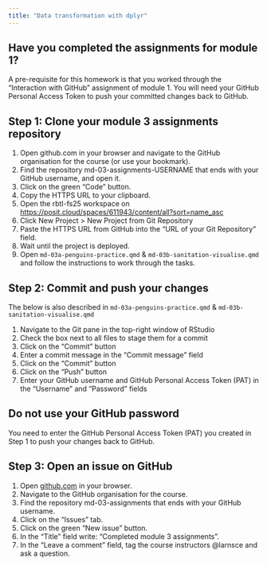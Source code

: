 ```yaml
---
title: "Data transformation with dplyr"
---
```


::: {.callout-important}
## Have you completed the assignments for module 1?
A pre-requisite for this homework is that you worked through the "Interaction with GitHub" assignment of module 1. You will need your GitHub Personal Access Token to push your committed changes back to GitHub. 
:::

## Step 1: Clone your module 3 assignments repository

1. Open github.com in your browser and navigate to the GitHub organisation for the course (or use your bookmark).
2. Find the repository md-03-assignments-USERNAME that ends with your GitHub username, and open it.
3. Click on the green "Code" button.
4. Copy the HTTPS URL to your clipboard.
5. Open the rbtl-fs25 workspace on [https://posit.cloud/spaces/611943/content/all?sort=name_asc](https://posit.cloud/spaces/611943/content/all?sort=name_asc)
6. Click New Project > New Project from Git Repository
7. Paste the HTTPS URL from GitHub into the "URL of your Git Repository" field.
8. Wait until the project is deployed.
9. Open `md-03a-penguins-practice.qmd` & `md-03b-sanitation-visualise.qmd` and follow the instructions to work through the tasks.

## Step 2: Commit and push your changes 

The below is also described in `md-03a-penguins-practice.qmd` & `md-03b-sanitation-visualise.qmd`

1. Navigate to the Git pane in the top-right window of RStudio
2. Check the box next to all files to stage them for a commit
3. Click on the "Commit" button
4. Enter a commit message in the "Commit message" field
5. Click on the "Commit" button
6. Click on the "Push" button
7. Enter your GitHub username and GitHub Personal Access Token (PAT) in the "Username" and "Password" fields

::: callout-important
## Do not use your GitHub password

You need to enter the GitHub Personal Access Token (PAT) you created in Step 1 to push your changes back to GitHub.
:::

## Step 3: Open an issue on GitHub

1. Open [github.com](https://github.com/) in your browser.
2. Navigate to the GitHub organisation for the course.
3. Find the repository md-03-assignments that ends with your GitHub username.
4. Click on the "Issues" tab.
5. Click on the green "New issue" button.
6. In the "Title" field write: "Completed module 3 assignments".
7. In the "Leave a comment" field, tag the course instructors @larnsce and ask a question.

